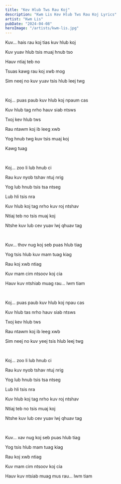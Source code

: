 ```yaml
---
title: "Kev Hlub Tws Rau Koj"
description: "Kwm Lis Kev Hlub Tws Rau Koj Lyrics"
artist: "Kwm Lis"
pubDate: "2024-04-08"
heroImage: "/artists/kwm-lis.jpg"
---
```


Kuv... hais rau koj tias kuv hlub koj

Kuv yuav hlub tsis muaj hnub tso

Hauv ntiaj teb no

Tsuas kawg rau koj xwb mog

Sim neej no kuv yuav tsis hlub leej twg

<br />

Koj... puas paub kuv hlub koj npaum cas

Kuv hlub tag nrho hauv siab ntsws

Txoj kev hlub tws

Rau ntawm koj ib leeg xwb

Yog hnub twg kuv tsis muaj koj

Kawg tuag

<br />

Koj... zoo li lub hnub ci

Rau kuv nyob tshav ntuj nrig

Yog lub hnub tsis tsa ntseg

Lub hli tsis nra

Kuv hlub koj tag nrho kuv roj ntshav

Ntiaj teb no tsis muaj koj

Ntshe kuv lub cev yuav lwj qhuav tag

<br />

Kuv... thov nug koj seb puas hlub tiag

Yog tsis hlub kuv mam tuag kiag

Rau koj xwb ntiag

Kuv mam cim ntsoov koj cia

Hauv kuv ntshiab muag rau... lwm tiam

<br />

Koj... puas paub kuv hlub koj npau cas

Kuv hlub tas nrho hauv siab ntsws

Txoj kev hlub tws

Rau ntawm koj ib leeg xwb

Sim neej no kuv yeej tsis hlub leej twg

<br />

Koj... zoo li lub hnub ci

Rau kuv nyob tshav ntuj nrig

Yog lub hnub tsis tsa ntseg

Lub hli tsis nra

Kuv hlub koj tag nrho kuv roj ntshav

Ntiaj teb no tsis muaj koj

Ntshe kuv lub cev yuav lwj qhuav tag

<br />

Kuv... xav nug koj seb puas hlub tiag

Yog tsis hlub mam tuag kiag

Rau koj xwb ntiag

Kuv mam cim ntsoov koj cia

Hauv kuv ntsiab muag mus rau... lwm tiam
